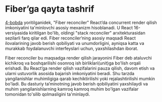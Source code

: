 # Fiber’ga qayta tashrif

[4-bobda](/books/react/inside-reconciliation) yoritilganidek, "Fiber reconciler" React’da concurrent render qilish imkoniyatini ta'minlovchi asosiy mexanizm hisoblanadi. U React 16-versiyasida kiritilgan bo'lib, oldingi "stack reconciler" arxitekturasidan sezilarli farq qilar edi. Fiber reconciler’ning asosiy maqsadi React ilovalarining javob berish qobiliyati va unumdorligini, ayniqsa katta va murakkab foydalanuvchi interfeyslari uchun, yaxshilashdan iborat.

Fiber reconciler bu maqsadga render qilish jarayonini Fiber deb ataluvchi kichikroq va boshqarilishi osonroq ish birliklari(unit)ga bo'lish orqali erishadi. Bu React’ga render qilish vazifalarini pauza qilish, davom etish va ularni ustuvorlik asosida bajarish imkoniyatini beradi. Shu tarzda yangilanishlar muhimligiga qarab kechiktirilishi yoki rejalashtirilishi mumkin bo'ladi. Bu dasturiy ta’minotning javob berish qobiliyatini yaxshilaydi va muhim yangilanishlarning kamroq kamroq muhim bo'lgan vazifalar tomonidan to'silib qolmasligini ta'minlaydi.